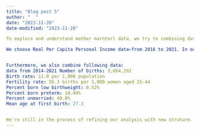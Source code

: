 ```yaml
---
title: "Blog post 5"
author: "  "
date: "2023-11-20"
date-modified: "2023-11-20"

To explore and understand mother marnterl data, we try to combining datasets for a more comprehensive analysis. 

We choose Real Per Capita Personal Income data—from 2016 to 2021. In our ongoing journey to explore and understand complex economic trends, we've embarked on an ambitious project: combining multiple datasets for a more comprehensive analysis. We delve into the integration of a Real Per Capita Personal Income data—from 2016 to 2021 dataset. 


Furthermore, we also combine following data:
data from 2014-2021 Number of births: 3,664,292
Birth rate: 11.0 per 1,000 population
Fertility rate: 56.3 births per 1,000 women aged 15-44
Percent born low birthweight: 8.52%
Percent born preterm: 10.49%
Percent unmarried: 40.0%
Mean age at first birth: 27.3


We're still in the process of refining our analysis with new struture. There might need further data cleaning, exploring potential correlations, and following our past idea with our final project.
---
```


